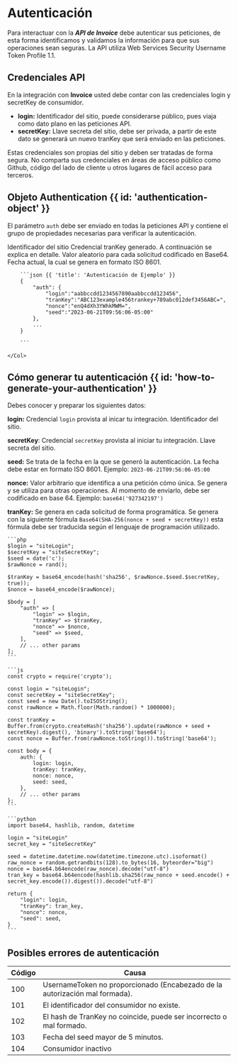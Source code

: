 # Autenticación


Para interactuar con la ***API de Invoice*** debe autenticar sus peticiones, de esta forma identificamos y validamos la información para que sus operaciones sean seguras.
La API utiliza Web Services Security Username Token Profile 1.1.

## Credenciales API

En la integración con **Invoice** usted debe contar con las credenciales login y secretKey de consumidor.

- **login:** Identificador del sitio, puede considerarse público, pues viaja como dato plano en las peticiones API.
- **secretKey:** Llave secreta del sitio, debe ser privada, a partir de este dato se generará un nuevo tranKey que será enviado en las peticiones.

<Note>
    Estas credenciales son propias del sitio y deben ser tratadas de forma segura. No
    comparta sus credenciales en áreas de acceso público como Github, código del lado de
    cliente u otros lugares de fácil acceso para terceros.
</Note>

## Objeto Authentication {{ id: 'authentication-object' }}

El parámetro `auth` debe ser enviado en todas la peticiones API y contiene el grupo de propiedades necesarias para verificar la autenticación.

<Row>
    <Col>
        <Properties>
            <Property name="auth.login" type="string">
                Identificador del sitio
            </Property>
            <Property name="auth.tranKey" type="string">
                Credencial tranKey generado. A continuación se explica en detalle.
            </Property>
            <Property name="auth.nonce" type="string">
                Valor aleatorio para cada solicitud codificado en Base64.
            </Property>
            <Property name="auth.seed" type="string">
                Fecha actual, la cual se genera en formato ISO 8601.
            </Property>
        </Properties>
    </Col>
    <Col sticky>

        ```json {{ 'title': 'Autenticación de Ejemplo' }}
        {
            "auth": {
                "login":"aabbccdd1234567890aabbccdd123456",
                "tranKey":"ABC123example456trankey+789abc012def3456ABC=",
                "nonce":"enQ4dXh3YWhkMWM=",
                "seed":"2023-06-21T09:56:06-05:00"
            },
            ...
        }

        ```

    </Col>
</Row>


## Cómo generar tu autenticación {{ id: 'how-to-generate-your-authentication' }}

Debes conocer y preparar los siguientes datos:

**login:** Credencial `login` provista al inicar tu integración. Identificador del sitio.

**secretKey**: Credencial `secretKey` provista al iniciar tu integración. Llave secreta del sitio.

**seed:** Se trata de la fecha en la que se generó la autenticación. La fecha debe estar en formato ISO 8601.
Ejemplo: `2023-06-21T09:56:06-05:00`

**nonce:** Valor arbitrario que identifica a una petición cómo única.
Se genera y se utiliza para otras operaciones.
Al momento de enviarlo, debe ser codificado en base 64.
Ejemplo: `base64('927342197')`

**tranKey:** Se genera en cada solicitud de forma programática.
Se genera con la siguiente fórmula `Base64(SHA-256(nonce + seed + secretKey))` esta fórmula debe ser traducida según el lenguaje de programación utilizado.


<CodeGroup title="Generate authentication">

    ```php
    $login = "siteLogin";
    $secretKey = "siteSecretKey";
    $seed = date('c');
    $rawNonce = rand();

    $tranKey = base64_encode(hash('sha256', $rawNonce.$seed.$secretKey, true));
    $nonce = base64_encode($rawNonce);

    $body = [
        "auth" => [
            "login" => $login,
            "tranKey" => $tranKey,
            "nonce" => $nonce,
            "seed" => $seed,
        ],
        // ... other params
    ];
    ```

    ```js
    const crypto = require('crypto');

    const login = "siteLogin";
    const secretKey = "siteSecretKey";
    const seed = new Date().toISOString();
    const rawNonce = Math.floor(Math.random() * 1000000);

    const tranKey = Buffer.from(crypto.createHash('sha256').update(rawNonce + seed + secretKey).digest(), 'binary').toString('base64');
    const nonce = Buffer.from(rawNonce.toString()).toString('base64');

    const body = {
        auth: {
            login: login,
            tranKey: tranKey,
            nonce: nonce,
            seed: seed,
        },
        // ... other params
    };
    ```

    ```python
    import base64, hashlib, random, datetime

    login = "siteLogin"
    secret_key = "siteSecretKey"

    seed = datetime.datetime.now(datetime.timezone.utc).isoformat()
    raw_nonce = random.getrandbits(128).to_bytes(16, byteorder="big")
    nonce = base64.b64encode(raw_nonce).decode("utf-8")
    tran_key = base64.b64encode(hashlib.sha256(raw_nonce + seed.encode() + secret_key.encode()).digest()).decode("utf-8")

    return {
        "login": login,
        "tranKey": tran_key,
        "nonce": nonce,
        "seed": seed,
    }
    ```

</CodeGroup>

## Posibles errores de autenticación

| Código | Causa                                                                       |
|--------|-----------------------------------------------------------------------------|
| 100    | UsernameToken no proporcionado (Encabezado de la autorización mal formada). |
| 101    | El identificador del consumidor no existe.                                  |
| 102    | El hash de TranKey no coincide, puede ser incorrecto o mal formado.         |
| 103    | Fecha del seed mayor de 5 minutos.                                          |
| 104    | Consumidor inactivo                                                         |

